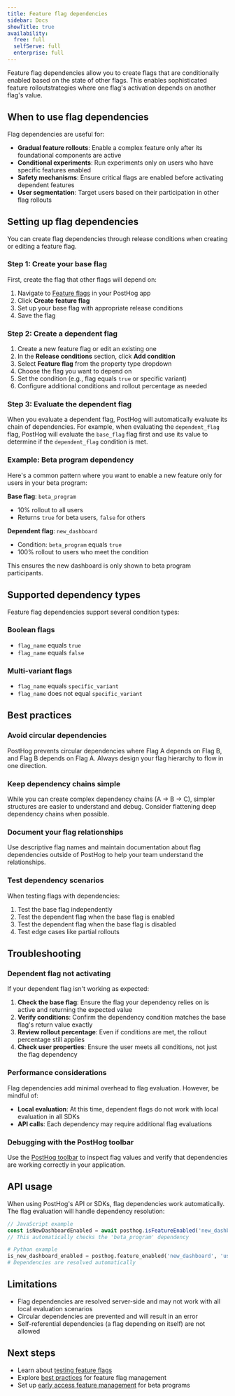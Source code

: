 ```yaml
---
title: Feature flag dependencies
sidebar: Docs
showTitle: true
availability:
  free: full
  selfServe: full
  enterprise: full
---
```


Feature flag dependencies allow you to create flags that are conditionally enabled based on the state of other flags. This enables sophisticated feature rolloutstrategies where one flag's activation depends on another flag's value.

## When to use flag dependencies

Flag dependencies are useful for:

- **Gradual feature rollouts**: Enable a complex feature only after its foundational components are active
- **Conditional experiments**: Run experiments only on users who have specific features enabled
- **Safety mechanisms**: Ensure critical flags are enabled before activating dependent features
- **User segmentation**: Target users based on their participation in other flag rollouts

## Setting up flag dependencies

You can create flag dependencies through release conditions when creating or editing a feature flag.

### Step 1: Create your base flag

First, create the flag that other flags will depend on:

1. Navigate to [Feature flags](https://app.posthog.com/feature_flags) in your PostHog app
2. Click **Create feature flag**
3. Set up your base flag with appropriate release conditions
4. Save the flag

### Step 2: Create a dependent flag

1. Create a new feature flag or edit an existing one
2. In the **Release conditions** section, click **Add condition**
3. Select **Feature flag** from the property type dropdown
4. Choose the flag you want to depend on
5. Set the condition (e.g., flag equals `true` or specific variant)
6. Configure additional conditions and rollout percentage as needed

### Step 3: Evaluate the dependent flag

When you evaluate a dependent flag, PostHog will automatically evaluate its chain of dependencies. For example, when evaluating the `dependent_flag` flag, PostHog will evaluate the `base_flag` flag first and use its value to determine if the `dependent_flag` condition is met.

### Example: Beta program dependency

Here's a common pattern where you want to enable a new feature only for users in your beta program:

**Base flag**: `beta_program`

- 10% rollout to all users
- Returns `true` for beta users, `false` for others

**Dependent flag**: `new_dashboard`

- Condition: `beta_program` equals `true`
- 100% rollout to users who meet the condition

This ensures the new dashboard is only shown to beta program participants.

## Supported dependency types

Feature flag dependencies support several condition types:

### Boolean flags

- `flag_name` equals `true`
- `flag_name` equals `false`

### Multi-variant flags

- `flag_name` equals `specific_variant`
- `flag_name` does not equal `specific_variant`

## Best practices

### Avoid circular dependencies

PostHog prevents circular dependencies where Flag A depends on Flag B, and Flag B depends on Flag A. Always design your flag hierarchy to flow in one direction.

### Keep dependency chains simple

While you can create complex dependency chains (A → B → C), simpler structures are easier to understand and debug. Consider flattening deep dependency chains when possible.

### Document your flag relationships

Use descriptive flag names and maintain documentation about flag dependencies outside of PostHog to help your team understand the relationships.

### Test dependency scenarios

When testing flags with dependencies:

1. Test the base flag independently
2. Test the dependent flag when the base flag is enabled
3. Test the dependent flag when the base flag is disabled
4. Test edge cases like partial rollouts

## Troubleshooting

### Dependent flag not activating

If your dependent flag isn't working as expected:

1. **Check the base flag**: Ensure the flag your dependency relies on is active and returning the expected value
2. **Verify conditions**: Confirm the dependency condition matches the base flag's return value exactly
3. **Review rollout percentage**: Even if conditions are met, the rollout percentage still applies
4. **Check user properties**: Ensure the user meets all conditions, not just the flag dependency

### Performance considerations

Flag dependencies add minimal overhead to flag evaluation. However, be mindful of:

- **Local evaluation**: At this time, dependent flags do not work with local evaluation in all SDKs
- **API calls**: Each dependency may require additional flag evaluations

### Debugging with the PostHog toolbar

Use the [PostHog toolbar](/docs/toolbar) to inspect flag values and verify that dependencies are working correctly in your application.

## API usage

When using PostHog's API or SDKs, flag dependencies work automatically. The flag evaluation will handle dependency resolution:

```javascript
// JavaScript example
const isNewDashboardEnabled = await posthog.isFeatureEnabled('new_dashboard')
// This automatically checks the 'beta_program' dependency
```

```python
# Python example
is_new_dashboard_enabled = posthog.feature_enabled('new_dashboard', 'user_id')
# Dependencies are resolved automatically
```

## Limitations

- Flag dependencies are resolved server-side and may not work with all local evaluation scenarios
- Circular dependencies are prevented and will result in an error
- Self-referential dependencies (a flag depending on itself) are not allowed

## Next steps

- Learn about [testing feature flags](/docs/feature-flags/testing)
- Explore [best practices](/docs/feature-flags/best-practices) for feature flag management
- Set up [early access feature management](/docs/feature-flags/early-access-feature-management) for beta programs
